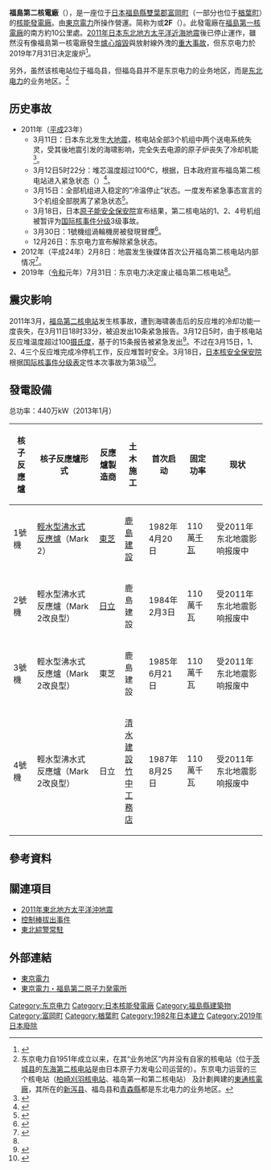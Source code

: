 {{noteTA|G1=核能}}
{{Infobox power station
| name               = 福島第二核電廠
| name_official      =福島第二原子力発電所
| image              = File:Daini_Offshore.jpg
| image_size         =
| image_caption      = 福島第二核電廠
| image_alt          =
| location_map       = Japan
| location_map_size =
| location_map_caption  =
| lat_d   = 37
| lat_m   = 18
| lat_s   = 59
| lat_NS  = N
| long_d  = 141
| long_m  = 1
| long_s  = 32
| long_EW = E
| coordinates_type   = region:JP-07_type:landmark_source:dewiki
| coordinates_display=
| coordinates_ref    =
| location             = {{JPN}}[[福岛县|福岛县]][[楢葉町|楢葉町]]
| status             = 废炉
| construction_began = {{start date|1976|03|16}}
| commissioned       = {{Start date|1982|04|20}}
| decommissioned     =
| cost               =
| owner              =
| operator           = [[东京电力|东京电力]]
| ps_units_operational= 4 x 1,100 [[Megawatt|MW]]
| ps_units_uc  =
| ps_units_planned=
| ps_units_decommissioned  =
| np_reactor_type       = [[沸水反应堆|沸水堆]]
| np_reactor_supplier   = [[东芝|东芝]]<br>[[日立製作所|日立]]
| ps_units_manu_model   =
| ps_electrical_capacity = 4,400 [[Megawatt|MW]]
| ps_electrical_cap_fac    =
| website            = [http://www.tepco.co.jp/nu/f2-np/ Home page]
| extra              =
}}

'''福島第二核電廠'''（{{Jpn|rm=fukushima daini genshiryoku hatsudensho|hg=ふくしまだいにげんしりょくはつでんしょ|f=h|j=福島第二原子力発電所}}），是一座位于[[日本|日本]][[福島縣|福島縣]][[雙葉郡|雙葉郡]][[富岡町|富岡町]]（一部分也位于[[楢葉町|楢葉町]]）的[[核能發電廠|核能發電廠]]。由[[東京電力|東京電力]]所操作營運。简称为'''{{Lang|ja|福島第二原発}}'''或'''2F'''（{{lang|ja|にエフ}}）。此發電廠在[[福島第一核電廠|福島第一核電廠]]的南方約10公里處。[[2011年日本东北地方太平洋近海地震|2011年日本东北地方太平洋近海地震]]後已停止運作，雖然沒有像福島第一核電廠發生[[爐心熔毀|爐心熔毀]]與放射線外洩的[[福島第一核電廠事故|重大事故]]，但东京电力於2019年7月31日决定废炉<ref name=":0">{{Cite web|title=福島第二原子力発電所の廃止について|url=http://www.tepco.co.jp/press/release/2019/1516098_8709.html|accessdate=|author=|date=2019年7月31日|format=|publisher=東京電力ホールディングス株式会社|language=ja|archiveurl=https://web.archive.org/web/20200110125727/http://www.tepco.co.jp/press/release/2019/1516098_8709.html|archivedate=2020年1月10日}}</ref>。

另外，虽然该核电站位于福岛县，但福岛县并不是东京电力的业务地区，而是[[东北电力|东北电力]]的业务地区。<ref group="注">东京电力自1951年成立以来，在其“业务地区”内并没有自家的核电站（位于[[茨城县|茨城县]]的[[东海第二核电站|东海第二核电站]]是由日本原子力发电公司运营的）。东京电力运营的三个核电站（[[柏崎刈羽核电站|柏崎刈羽核电站]]、福岛第一和第二核电站） 及計劃興建的[[東通核電廠|東通核電廠]]，其所在的[[新泻县|新泻县]]、福岛县和[[青森縣|青森縣]]都是东北电力的业务地区。</ref>

== 历史事故 ==
* 2011年（[[平成|平成]]23年）
**3月11日：日本东北发生[[2011年日本東北地方太平洋近海地震|大地震]]，核电站全部3个机组中两个送电系统失灵，受其後地震引发的海啸影响，完全失去电源的原子炉丧失了冷却机能<ref>{{Cite web|title=原子力安全に関するＩＡＥＡ閣僚会議に対する日本国政府の報告書 -首相官邸ホームページ-|url=https://www.kantei.go.jp/jp/topics/2011/iaea_houkokusho.html|accessdate=2020-02-26|work=www.kantei.go.jp}}</ref>。
**3月12日5时22分：堆芯温度超过100°C，根据{{Link-jp|原子力灾害对策特别措置法|原子力災害対策特別措置法}}，日本政府宣布福岛第二核电站进入紧急状态（{{Jpn|j=原子力緊急事態宣言}}）<ref>{{Cite web|title=福島原子力発電所等の事故の発生・進展|url=https://www.kantei.go.jp/jp/topics/2011/pdf/04-accident.pdf|accessdate=|author=|date=|format=|publisher=|language=}}</ref>。
**3月15日：全部机组进入稳定的“冷温停止”状态。一度发布紧急事态宣言的3个机组全部脱离了紧急状态<ref>{{Cite web|title=日媒称福岛第二核电站三大机组已脱离紧急状态_科技频道_凤凰网|url=http://tech.ifeng.com/discovery/special/nuclear/content-1/detail_2011_03/15/5160338_0.shtml|accessdate=2020-02-26|work=tech.ifeng.com}}</ref>。
**3月18日，日本[[原子能安全保安院|原子能安全保安院]]宣布结果，第二核电站的1、2、4号机组被暂评为[[國際核事件分級表|国际核事件分级]]3级事故。
**3月30日：1號機组渦輪機房被發現冒煙<ref>{{Cite news |url=http://www.yomiuri.co.jp/national/news/20110330-OYT1T00807.htm |script-title=ja:福島第二原発でも煙、１号機タービン建屋で |publisher=读卖新闻 |language=ja |date=2011-03-30 }}</ref>。
**12月26日：东京电力宣布解除紧急状态。
*2012年（平成24年）2月8日：地震发生後媒体首次公开福岛第二核电站内部情况<ref>{{Cite web|title=福島第2原発、巨大津波の爪痕生々しく　内部公開|url=https://www.nikkei.com/article/DGXNASDG0803K_Y2A200C1CR8000/|accessdate=|author=|date=2012年2月8日|format=|publisher=日本經濟新聞|language=ja|archiveurl=https://web.archive.org/web/20200226151736/https://www.nikkei.com/article/DGXNASDG0803K_Y2A200C1CR8000/|archivedate=2020年2月26日}}</ref>。
* 2019年（[[令和|令和]]元年）7月31日：东京电力决定废止福岛第二核电站<ref name=":0" />。

==震灾影响==
2011年3月，[[福岛第二核电站|福岛第二核电站]]发生核事故，遭到海啸袭击后的反应堆的冷却功能一度丧失，在3月11日18时33分，被迫发出10条紧急报告。3月12日5时，由于核电站反应堆温度超过100[[摄氏度|摄氏度]]，基于{{link-en|核事故紧急处置法|原子力災害対策特別措置法}}的15条报告被紧急发出<ref>{{Cite press release|date=2011-03-11|url=http://www.kantei.go.jp/jp/kikikanri/jisin/20110311miyagi/kinkyujitaisengen.pdf|format=PDF|title=原子力緊急事態宣言|publisher=[[內閣總理大臣官邸|首相官邸]]|accessdate=2011-03-15}}</ref>。不过在3月15日，1、2、4三个反应堆完成冷停机工作，反应堆暂时安全。3月18日，[[日本核安全保安院|日本核安全保安院]]根据[[国际核事件分级表|国际核事件分级表]]定性本次事故为第3级<ref>{{Cite press release|date=2011-03-31|url=http://www.kantei.go.jp/saigai/201103311100genpatsu.pdf|format=PDF|title=福島第一・第二原子力発電所事故について|publisher=原子力災害対策本部|accessdate=2011-03-31}}{{dead link|date=October 2014}}</ref>。

== 發電設備 ==
总功率：440万kW（2013年1月）
{| class="wikitable"
! 核子反應爐
! 核子反應爐形式
! 反應爐製造商
! 土木施工
! 首次启动
! 固定功率
!现状
|- style="background-color:#fdd"
! 1號機
|[[沸水反应堆|輕水型沸水式反應爐]]（Mark 2）
| [[東芝|東芝]]
| [[鹿島建設|鹿島建設]]
| 1982年4月20日
| 110萬[[千瓦|千瓦]]
|受2011年东北地震影响报废中
|- style="background-color:#fdd"
! 2號機
| 輕水型沸水式反應爐（Mark 2改良型）
| [[日立製作所|日立]]
| 鹿島建設
| 1984年2月3日
| 110萬千瓦
|受2011年东北地震影响报废中
|- style="background-color:#fdd"
! 3號機
| 輕水型沸水式反應爐（Mark 2改良型）
| 東芝
| 鹿島建設
| 1985年6月21日
| 110萬千瓦
|受2011年东北地震影响报废中
|- style="background-color:#fdd"
! 4號機
| 輕水型沸水式反應爐（Mark 2改良型）
| 日立
| [[清水建設|清水建設]]<br>[[竹中工務店|竹中工務店]]
| 1987年8月25日
| 110萬千瓦
|受2011年东北地震影响报废中
|}

==參考資料==
<references group="注"/>
<references/>

== 關連項目 ==
{{commonscat|Fukushima II Nuclear Power Plant}}
* [[2011年東北地方太平洋沖地震|2011年東北地方太平洋沖地震]]
*[[控制棒拔出事件|控制棒拔出事件]]
*[[東北綜警常駐|東北綜警常駐]]

== 外部連結 ==
* [http://www.tepco.co.jp/ 東京電力] {{Wayback|url=http://www.tepco.co.jp/ |date=20090405094811 }}
* [http://www.tepco.co.jp/nu/f2-np/index-j.html 東京電力・福島第二原子力発電所]

{{日本核电站}}
{{2011年日本东北地方太平洋近海地震}}
[[Category:东京电力|Category:东京电力]]
[[Category:日本核能發電廠|Category:日本核能發電廠]]
[[Category:福島縣建築物|Category:福島縣建築物]]
[[Category:富岡町|Category:富岡町]]
[[Category:楢葉町|Category:楢葉町]]
[[Category:1982年日本建立|Category:1982年日本建立]]
[[Category:2019年日本廢除|Category:2019年日本廢除]]